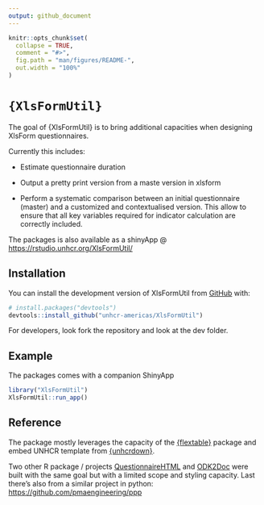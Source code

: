 ```yaml
---
output: github_document
---
```


<!-- README.md is generated from README.Rmd. Please edit that file -->

```r
knitr::opts_chunk$set(
  collapse = TRUE,
  comment = "#>",
  fig.path = "man/figures/README-",
  out.width = "100%"
)
```

# `{XlsFormUtil}`

<!-- badges: start -->
<!-- badges: end -->

The goal of {XlsFormUtil} is to bring additional capacities when designing XlsForm questionnaires.

Currently this includes:

 * Estimate questionnaire duration

 * Output a pretty print version from a maste version in xlsform

 * Perform a systematic comparison between an initial questionnaire (master) and a customized and contextualised version. This allow to ensure that all key variables required for indicator calculation are correctly included.
 
The packages is also available as a shinyApp @ [https://rstudio.unhcr.org/XlsFormUtil/](https://rstudio.unhcr.org/XlsFormUtil/) 

## Installation

You can install the development version of XlsFormUtil from [GitHub](https://github.com/unhcr-americas/XlsFormUtil) with:

``` r
# install.packages("devtools")
devtools::install_github("unhcr-americas/XlsFormUtil")
```

For developers, look fork the repository and look at the dev folder. 

## Example

The packages comes with a companion ShinyApp

``` r
library("XlsFormUtil")
XlsFormUtil::run_app()
```


## Reference

The package mostly leverages the capacity of the [{flextable}](https://ardata-fr.github.io/flextable-book/layout.html) package and embed UNHCR template from [{unhcrdown}](https://vidonne.github.io/unhcrdown/).

Two other R package / projects [QuestionnaireHTML](https://github.com/hedibmustapha/QuestionnaireHTML) and [ODK2Doc](https://github.com/zaeendesouza/ODK2Doc) were built with the same goal but with a limited scope and styling capacity. Last there's also from a similar project in python: [https://github.com/pmaengineering/ppp](https://github.com/pmaengineering/ppp)

